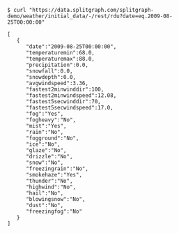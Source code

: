 ```shell-session
$ curl "https://data.splitgraph.com/splitgraph-demo/weather/initial_data/-/rest/rdu?date=eq.2009-08-
25T00:00:00"

[
   {
      "date":"2009-08-25T00:00:00",
      "temperaturemin":68.0,
      "temperaturemax":88.0,
      "precipitation":0.0,
      "snowfall":0.0,
      "snowdepth":0.0,
      "avgwindspeed":3.36,
      "fastest2minwinddir":100,
      "fastest2minwindspeed":12.08,
      "fastest5secwinddir":70,
      "fastest5secwindspeed":17.0,
      "fog":"Yes",
      "fogheavy":"No",
      "mist":"Yes",
      "rain":"No",
      "fogground":"No",
      "ice":"No",
      "glaze":"No",
      "drizzle":"No",
      "snow":"No",
      "freezingrain":"No",
      "smokehaze":"Yes",
      "thunder":"No",
      "highwind":"No",
      "hail":"No",
      "blowingsnow":"No",
      "dust":"No",
      "freezingfog":"No"
   }
]
```
